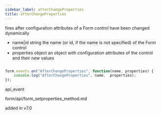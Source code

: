 ```yaml
---
sidebar_label: afterChangeProperties
title: afterChangeProperties
---
```



          


<Short>
 fires after configuration attributes of a Form control have been changed dynamically



</Short>



- name|id   string      the name (or id, if the name is not specified) of the Form control
- properties     object      an object with configuration attributes of the control and their new values

~~~js

form.events.on("AfterChangeProperties", function(name, properties) {
    console.log("AfterChangeProperties", name,  properties);
});


~~~
 api_event

<Descr>



</Descr>


 form/api/form_setproperties_method.md

 added in v7.0

